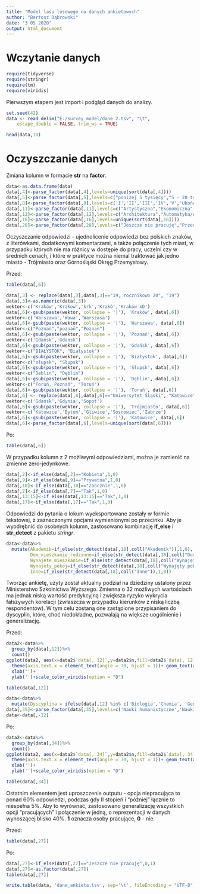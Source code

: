 ---
title: "Model lasu losowego na danych ankietowych"
author: "Bartosz Dąbrowski"
date: "3 05 2020"
output: html_document
---

# Wczytanie danych

```{r echo=FALSE, message=FALSE, warning=FALSE}
require(tidyverse)
require(stringr)
require(tm)
require(viridis)
```

Pierwszym etapem jest import i podgląd danych do analizy.

```{r echo=FALSE, message=FALSE}
set.seed(42)
data <- read_delim("E:/survey_model/dane_2.tsv", "\t", 
    escape_double = FALSE, trim_ws = TRUE)
```


```{r}
head(data,10)
```

# Oczyszczanie danych

Zmiana kolumn w formacie __str__ na __factor__.

```{r}
data<-as.data.frame(data)
data[,4]<-parse_factor(data[,4],levels=unique(sort(data[,4])))
data[,5]<-parse_factor(data[,5],levels=c("poniżej 5 tysięcy","5 - 20 tysięcy","20 - 100 tysięcy", "100 - 200 tysięcy","200 - 500 tysięcy","powyżej 500 tysięcy"))
data[,8]<-parse_factor(data[,8],levels=c('I','II','III','IV','V','Ukończyłem/ukończyłam studia'))
data[,11]<-parse_factor(data[,11],levels=c("Artystyczna","Ekonomiczna","Pedagogiczna","Techniczna","Uniwersytet","Inna"))
data[,12]<-parse_factor(data[,12],levels=c("Architektura","Automatyka/elektrotechnika","Biologia","Chemia","Dziennikarstwo/komunikacja społeczna","Ekonometria","Ekonomia/finanse","Farmacja","Filologia","Fizyka/astronomia","Geografia","Historia","Informatyka/telekomunikacja","Inżynieria biomedyczna","Inżynieria chemiczna","Inżynieria lądowa/budownictwo/transport","Inżynieria materiałowa","Inżynieria mechaniczna","Inżynieria środowiska/energetyka/górnictwo","Kulturoznawstwo/religioznawstwo","Matematyka","Medycyna","Nauki o bezpieczeństwie","Pedagogika","Prawo/administracja","Psychologia","Socjologia","Sztuki piękne","Technologia żywności","Weterynaria/zootechnika","Zarządzanie","Inne"))
data[,16]<-parse_factor(data[,16],levels=unique(sort(data[,16])))
data[,28]<-parse_factor(data[,28],levels=c("Jeszcze nie pracuję","Przed początkiem studiów","I rok","II rok", "III rok","IV rok","V rok", "Później"))
```




Oczyszczanie odpowiedzi - ujednolicenie odpowiedzi bez polskich znaków, z literówkami, dodatkowymi komentarzami, a także połączenie tych miast, w przypadku których nie ma różnicy w dostępie do pracy, uczelni czy w średnich cenach, i które w praktyce można niemal traktować jak jedno miasto - Trójmiasto oraz Górnośląski Okręg Przemysłowy.

Przed:

```{r echo=FALSE}
table(data[,6])
```


```{r echo=FALSE}
data[,3] <- replace(data[,3],data[,3]=="19, rocznikowo 20", "19")
data[,3]<-as.numeric(data[,3])
wektor<-c('Kraków','Krakow','krk','Krakó','Kraków xD')
data[,6]<-gsub(paste(wektor, collapse = '|'), 'Kraków', data[,6])
wektor<-c('Warszawa','Wawa','Warszasa')
data[,6]<-gsub(paste(wektor, collapse = '|'), 'Warszawa', data[,6])
wektor<-c("Poznań","poznań","Poznan")
data[,6]<-gsub(paste(wektor, collapse = '|'), 'Poznań', data[,6])
wektor<-c('Gdańsk','Gdansk')
data[,6]<-gsub(paste(wektor, collapse = '|'), 'Gdańsk', data[,6])
wektor<-c("BIAŁYSTOK", "Białystok")
data[,6]<-gsub(paste(wektor, collapse = '|'), 'Białystok', data[,6])
wektor<-c("słupsk", "Słupsk")
data[,6]<-gsub(paste(wektor, collapse = '|'), 'Słupsk', data[,6])
wektor<-c("Deblin", "Dęblin")
data[,6]<-gsub(paste(wektor, collapse = '|'), 'Dęblin', data[,6])
wektor<-c("Toruń, Poznań", "Toruń")
data[,6]<-gsub(paste(wektor, collapse = '|'), 'Toruń', data[,6])
data[,6] <- replace(data[,6],data[,6]=="Uniwersytet Śląski", "Katowice")
wektor<-c('Gdańsk','Gdynia','Sopot')
data[,6]<-gsub(paste(wektor, collapse = '|'), 'Trójmiasto', data[,6])
wektor<-c('Katowice','Bytom','Gliwice','Sosnowiec','Zabrze')
data[,6]<-gsub(paste(wektor, collapse = '|'), 'Katowice', data[,6])
data[,6]<-parse_factor(data[,6],levels=unique(sort(data[,6])))
```

Po:

```{r echo=FALSE}
table(data[,6])
```

W przypadku kolumn z 2 możliwymi odpowiedziami, można je zamienić na zmienne zero-jedynkowe.

```{r}
data[,2]<-if_else(data[,2]=="Kobieta",1,0)
data[,9]<-if_else(data[,9]=="Prywatna",1,0)
data[,10]<-if_else(data[,10]=="Zaocznie",1,0)
data[,7]<-if_else(data[,7]=="Tak",1,0)
data[,13:15]<-if_else(data[,13:15]=="Tak",1,0)
data[,17]<-if_else(data[,17]=="Tak",1,0)
```

Odpowiedzi do pytania o lokum wyeksportowane zostały w formie tekstowej, z zaznaczonymi opcjami wymienionymi po przecinku. Aby je wyodrębnić do osobnych kolumn, zastosowano kombinację __if_else__ i __str_detect__ z pakietu *stringr*.

```{r}
data<-data%>%
  mutate(Akademik=if_else(str_detect(data[,18],coll("Akademik")),1,0),
         Dom_mieszkanie_rodzinne=if_else(str_detect(data[,18],coll("Dom/mieszkanie rodzinne")),1,0),
         Wynajete_mieszkanie=if_else(str_detect(data[,18],coll("Wynajęte mieszkanie")),1,0),
         Wynajety_pokoj=if_else(str_detect(data[,18],coll("Wynajęty pokój")),1,0),
         Inne=if_else(str_detect(data[,18],coll("Inne")),1,0))
```


Tworząc ankietę, użyty został aktualny podział na dziedziny ustalony przez Ministerstwo Szkolnictwa Wyższego. Zmienna o 32 możliwych wartościach ma jednak niską wartość predykcyjną i zwiększa ryzyko wykrycia fałszywych korelacji (zwłaszcza w przypadku kierunków z niską liczbą respondentów). W tym celu zostaną one zastąpione przypisaniem do dyscyplin, które, choć niedokładne, pozwalają na większe uogólnienie i generalizację.

Przed:

```{r}
data2<-data%>%
  group_by(data[,12])%>%
  count()
ggplot(data2, aes(x=data2$`data[, 12]`,y=data2$n,fill=data2$`data[, 12]`))+geom_bar(stat='identity')+ theme(legend.position = "none")+
  theme(axis.text.x = element_text(angle = 70, hjust = 1))+ geom_text(aes(label = n), position = position_stack(vjust = 1.1))+
  xlab('')+
  ylab('')+scale_color_viridis(option = "D")
```

```{r echo=FALSE}
table(data[,12])
```

```{r}
data<-data%>%
  mutate(Dyscyplina = ifelse(data[,12] %in% c('Biologia','Chemia', 'Geografia'),'Nauki przyrodnicze',ifelse(data[,12]  %in% c('Psychologia','Socjologia','Zarządzanie','Nauki o bezpieczeństwie','Pedagogika','Ekonomia/finanse','Ekonometria','Prawo/administracja','Dziennikarstwo/komunikacja społeczna'),'Nauki spoleczne',ifelse(data[,12]  %in% c('Inżynieria biomedyczna','Inżynieria chemiczna','Inżynieria materiałowa','Inżynieria mechaniczna','Inżynieria środowiska/energetyka/górnictwo','Inżynieria lądowa/budownictwo/transport',"Architektura","Automatyka/elektrotechnika"),'Nauki inzynieryjno-techniczne',ifelse(data[,12]  %in% c('Historia','Kulturoznawstwo/religioznawstwo',"Filologia"),'Nauki humanistyczne',ifelse(data[,12]  %in% c('Medycyna','Farmacja'),'Nauki o zdrowiu',ifelse(data[,12]  %in% c('Fizyka/astronomia','Informatyka/telekomunikacja',"Matematyka"),'Nauki scisle',ifelse(data[,12]  %in% c("Technologia żywności","Weterynaria/zootechnika" ),'Nauki rolnicze',levels(data[,12])[`Jaka dziedzina nauk najlepiej określa Twoje studia?`]))))))))
data[,35]<-parse_factor(data[,35],levels=c('Nauki humanistyczne','Nauki inzynieryjno-techniczne','Nauki o zdrowiu','Nauki przyrodnicze','Nauki rolnicze','Nauki scisle','Nauki spoleczne','Sztuki piękne','Inne'))
data<-data[,-12]
```

Po:

```{r}
data2<-data%>%
  group_by(data[,34])%>%
  count()
ggplot(data2, aes(x=data2$`data[, 34]`,y=data2$n,fill=data2$`data[, 34]`))+geom_bar(stat='identity')+ theme(legend.position = "none")+
  theme(axis.text.x = element_text(angle = 70, hjust = 1))+ geom_text(aes(label = n), position = position_stack(vjust = 1.1))+
  xlab('')+
  ylab('')+scale_color_viridis(option = "D")
```

```{r echo=FALSE}
table(data[,34])
```

Ostatnim elementem jest uproszczenie outputu - opcja niepracująca to ponad 60% odpowiedzi, podczas gdy II stopień i "później" łącznie to niespełna 5%. Aby to wyrównać, zastosowano generalizację wszystkich opcji "pracujących" i połączenie w jedną, o reprezentacji w danych wynoszącej blisko 40%. **1** oznacza osoby pracujące, **0** - nie.

Przed:

```{r echo=FALSE}
table(data[,27])
```

Po:

```{r echo=FALSE}
data[,27]<-if_else(data[,27]=="Jeszcze nie pracuję",0,1)
data[,27]<-as.factor(data[,27])
table(data[,27])
```

```{r echo=FALSE}
write.table(data, 'dane_ankieta.tsv', sep='\t', fileEncoding = "UTF-8")
```
